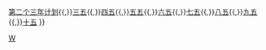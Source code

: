{{navbox
|name=尼泊尔五年计划
|title       =  [[尼泊尔五年计划]]
|list1 = [[第一个五年计划 (尼泊尔)|一五]]{{,}}[[第二个三年计划]]{{,}}[[第三个五年计划 (尼泊尔)|三五]]{{,}}[[第四个五年计划 (尼泊尔)|四五]]{{,}}[[第五个五年计划 (尼泊尔)|五五]]{{,}}[[第六个五年计划 (尼泊尔)|六五]]{{,}}[[第七个五年计划 (尼泊尔)|七五]]{{,}}[[第八个五年计划 (尼泊尔)|八五]]{{,}}[[第九个五年计划 (尼泊尔)|九五]]{{,}}[[第十个五年计划 (尼泊尔)|十五]]
}}
<noinclude>
[[Category:尼泊尔模板|W]]
</noinclude>